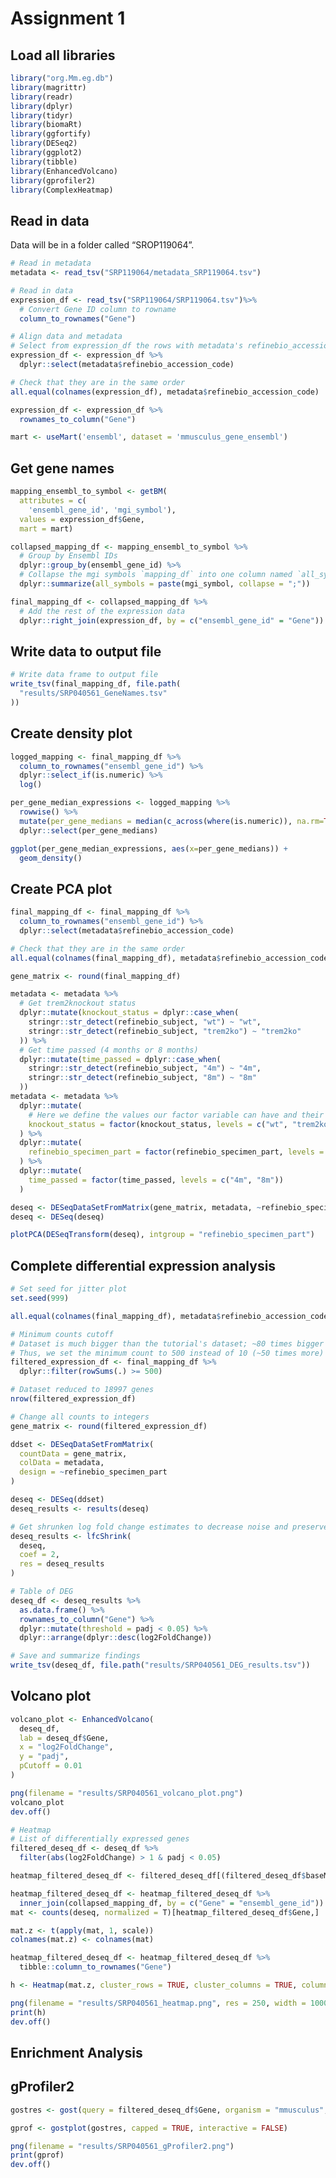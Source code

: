 # Assignment 1

## Load all libraries
```r
library("org.Mm.eg.db")
library(magrittr)
library(readr)
library(dplyr)
library(tidyr)
library(biomaRt)
library(ggfortify)
library(DESeq2)
library(ggplot2)
library(tibble)
library(EnhancedVolcano)
library(gprofiler2)
library(ComplexHeatmap)
```

## Read in data
Data will be in a folder called "SROP119064".
```r
# Read in metadata
metadata <- read_tsv("SRP119064/metadata_SRP119064.tsv")

# Read in data
expression_df <- read_tsv("SRP119064/SRP119064.tsv")%>%
  # Convert Gene ID column to rowname
  column_to_rownames("Gene")

# Align data and metadata
# Select from expression_df the rows with metadata's refinebio_accession_code
expression_df <- expression_df %>%
  dplyr::select(metadata$refinebio_accession_code)

# Check that they are in the same order
all.equal(colnames(expression_df), metadata$refinebio_accession_code)

expression_df <- expression_df %>%
  rownames_to_column("Gene")

mart <- useMart('ensembl', dataset = 'mmusculus_gene_ensembl')
```

## Get gene names
```r
mapping_ensembl_to_symbol <- getBM(
  attributes = c(
    'ensembl_gene_id', 'mgi_symbol'),
  values = expression_df$Gene,
  mart = mart)

collapsed_mapping_df <- mapping_ensembl_to_symbol %>%
  # Group by Ensembl IDs
  dplyr::group_by(ensembl_gene_id) %>%
  # Collapse the mgi symbols `mapping_df` into one column named `all_symbols`
  dplyr::summarize(all_symbols = paste(mgi_symbol, collapse = ";"))

final_mapping_df <- collapsed_mapping_df %>%
  # Add the rest of the expression data
  dplyr::right_join(expression_df, by = c("ensembl_gene_id" = "Gene"))
```

## Write data to output file
```r
# Write data frame to output file
write_tsv(final_mapping_df, file.path(
  "results/SRP040561_GeneNames.tsv"
))
```

## Create density plot
```r
logged_mapping <- final_mapping_df %>% 
  column_to_rownames("ensembl_gene_id") %>%
  dplyr::select_if(is.numeric) %>%
  log()

per_gene_median_expressions <- logged_mapping %>%
  rowwise() %>%
  mutate(per_gene_medians = median(c_across(where(is.numeric)), na.rm=TRUE)) %>%
  dplyr::select(per_gene_medians)

ggplot(per_gene_median_expressions, aes(x=per_gene_medians)) + 
  geom_density()
```

## Create PCA plot
```r
final_mapping_df <- final_mapping_df %>%
  column_to_rownames("ensembl_gene_id") %>%
  dplyr::select(metadata$refinebio_accession_code)

# Check that they are in the same order
all.equal(colnames(final_mapping_df), metadata$refinebio_accession_code)

gene_matrix <- round(final_mapping_df)

metadata <- metadata %>%
  # Get trem2knockout status
  dplyr::mutate(knockout_status = dplyr::case_when(
    stringr::str_detect(refinebio_subject, "wt") ~ "wt",
    stringr::str_detect(refinebio_subject, "trem2ko") ~ "trem2ko"
  )) %>%
  # Get time passed (4 months or 8 months)
  dplyr::mutate(time_passed = dplyr::case_when(
    stringr::str_detect(refinebio_subject, "4m") ~ "4m",
    stringr::str_detect(refinebio_subject, "8m") ~ "8m"
  ))
metadata <- metadata %>%
  dplyr::mutate(
    # Here we define the values our factor variable can have and their order.
    knockout_status = factor(knockout_status, levels = c("wt", "trem2ko"))
  ) %>%
  dplyr::mutate(
    refinebio_specimen_part = factor(refinebio_specimen_part, levels = c("cortex", "hippocampus"))
  ) %>%
  dplyr::mutate(
    time_passed = factor(time_passed, levels = c("4m", "8m"))
  )

deseq <- DESeqDataSetFromMatrix(gene_matrix, metadata, ~refinebio_specimen_part)
deseq <- DESeq(deseq)

plotPCA(DESeqTransform(deseq), intgroup = "refinebio_specimen_part")
```

## Complete differential expression analysis
```r
# Set seed for jitter plot
set.seed(999)

all.equal(colnames(final_mapping_df), metadata$refinebio_accession_code)

# Minimum counts cutoff
# Dataset is much bigger than the tutorial's dataset; ~80 times bigger
# Thus, we set the minimum count to 500 instead of 10 (~50 times more)
filtered_expression_df <- final_mapping_df %>%
  dplyr::filter(rowSums(.) >= 500)

# Dataset reduced to 18997 genes
nrow(filtered_expression_df)

# Change all counts to integers
gene_matrix <- round(filtered_expression_df)

ddset <- DESeqDataSetFromMatrix(
  countData = gene_matrix,
  colData = metadata,
  design = ~refinebio_specimen_part
)

deseq <- DESeq(ddset)
deseq_results <- results(deseq)

# Get shrunken log fold change estimates to decrease noise and preserve large differences between groups
deseq_results <- lfcShrink(
  deseq,
  coef = 2,
  res = deseq_results
)

# Table of DEG
deseq_df <- deseq_results %>%
  as.data.frame() %>%
  rownames_to_column("Gene") %>%
  dplyr::mutate(threshold = padj < 0.05) %>%
  dplyr::arrange(dplyr::desc(log2FoldChange))

# Save and summarize findings
write_tsv(deseq_df, file.path("results/SRP040561_DEG_results.tsv"))

```

## Volcano plot
```r
volcano_plot <- EnhancedVolcano(
  deseq_df,
  lab = deseq_df$Gene,
  x = "log2FoldChange",
  y = "padj",
  pCutoff = 0.01
)

png(filename = "results/SRP040561_volcano_plot.png")
volcano_plot
dev.off()
```


```r
# Heatmap
# List of differentially expressed genes
filtered_deseq_df <- deseq_df %>% 
  filter(abs(log2FoldChange) > 1 & padj < 0.05)

heatmap_filtered_deseq_df <- filtered_deseq_df[(filtered_deseq_df$baseMean > 10) & (abs(filtered_deseq_df$log2FoldChange) > 1.5),]

heatmap_filtered_deseq_df <- heatmap_filtered_deseq_df %>%
  inner_join(collapsed_mapping_df, by = c("Gene" = "ensembl_gene_id"))
mat <- counts(deseq, normalized = T)[heatmap_filtered_deseq_df$Gene,]

mat.z <- t(apply(mat, 1, scale))
colnames(mat.z) <- colnames(mat)

heatmap_filtered_deseq_df <- heatmap_filtered_deseq_df %>%
  tibble::column_to_rownames("Gene")

h <- Heatmap(mat.z, cluster_rows = TRUE, cluster_columns = TRUE, column_labels = colnames(mat.z), name = "Z-score", row_labels = heatmap_filtered_deseq_df[rownames(mat.z),]$all_symbols)

png(filename = "results/SRP040561_heatmap.png", res = 250, width = 1000, height = 2000)
print(h)
dev.off()
```

## Enrichment Analysis 

## gProfiler2
```r
gostres <- gost(query = filtered_deseq_df$Gene, organism = "mmusculus", ordered_query = FALSE, multi_query = FALSE, significant = TRUE, exclude_iea = FALSE, measure_underrepresentation = FALSE, user_threshold = 0.05, correction_method = "bonferroni", domain_scope = "annotated", custom_bg = NULL, numeric_ns = "", sources = "GO", as_short_link = FALSE, highlight = TRUE)

gprof <- gostplot(gostres, capped = TRUE, interactive = FALSE)

png(filename = "results/SRP040561_gProfiler2.png")
print(gprof)
dev.off()
```


